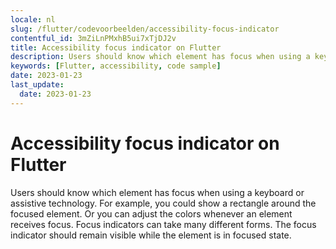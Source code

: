 ```yaml
---
locale: nl
slug: /flutter/codevoorbeelden/accessibility-focus-indicator
contentful_id: 3mZiLnPMxhB5ui7xTjDJ2v
title: Accessibility focus indicator on Flutter
description: Users should know which element has focus when using a keyboard or assistive technology.
keywords: [Flutter, accessibility, code sample]
date: 2023-01-23
last_update:
  date: 2023-01-23
---
```


# Accessibility focus indicator on Flutter

Users should know which element has focus when using a keyboard or assistive technology. For example, you could show a rectangle around the focused element. Or you can adjust the colors whenever an element receives focus. Focus indicators can take many different forms. The focus indicator should remain visible while the element is in focused state.

<CodeSample id="accessibility-focus-indicator" locale="nl" platform="flutter"/>
